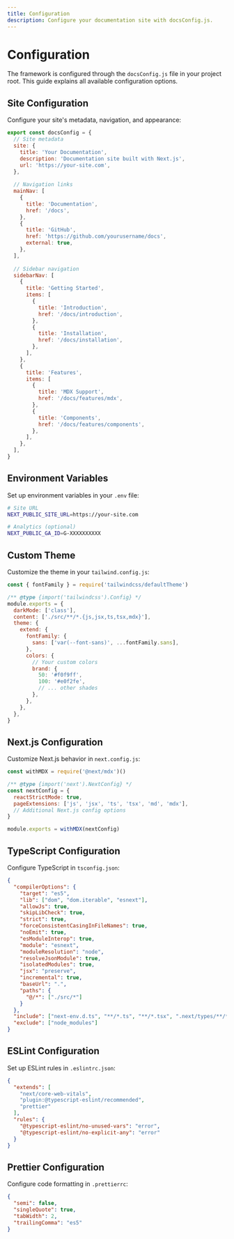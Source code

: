 ```yaml
---
title: Configuration
description: Configure your documentation site with docsConfig.js.
---
```


# Configuration

The framework is configured through the `docsConfig.js` file in your project root. This guide explains all available configuration options.

## Site Configuration

Configure your site's metadata, navigation, and appearance:

```js filename="docsConfig.js"
export const docsConfig = {
  // Site metadata
  site: {
    title: 'Your Documentation',
    description: 'Documentation site built with Next.js',
    url: 'https://your-site.com',
  },
  
  // Navigation links
  mainNav: [
    {
      title: 'Documentation',
      href: '/docs',
    },
    {
      title: 'GitHub',
      href: 'https://github.com/yourusername/docs',
      external: true,
    },
  ],
  
  // Sidebar navigation
  sidebarNav: [
    {
      title: 'Getting Started',
      items: [
        {
          title: 'Introduction',
          href: '/docs/introduction',
        },
        {
          title: 'Installation',
          href: '/docs/installation',
        },
      ],
    },
    {
      title: 'Features',
      items: [
        {
          title: 'MDX Support',
          href: '/docs/features/mdx',
        },
        {
          title: 'Components',
          href: '/docs/features/components',
        },
      ],
    },
  ],
}
```

## Environment Variables

Set up environment variables in your `.env` file:

```bash filename=".env"
# Site URL
NEXT_PUBLIC_SITE_URL=https://your-site.com

# Analytics (optional)
NEXT_PUBLIC_GA_ID=G-XXXXXXXXXX
```

## Custom Theme

Customize the theme in your `tailwind.config.js`:

```js filename="tailwind.config.js"
const { fontFamily } = require('tailwindcss/defaultTheme')

/** @type {import('tailwindcss').Config} */
module.exports = {
  darkMode: ['class'],
  content: ['./src/**/*.{js,jsx,ts,tsx,mdx}'],
  theme: {
    extend: {
      fontFamily: {
        sans: ['var(--font-sans)', ...fontFamily.sans],
      },
      colors: {
        // Your custom colors
        brand: {
          50: '#f0f9ff',
          100: '#e0f2fe',
          // ... other shades
        },
      },
    },
  },
}
```

## Next.js Configuration

Customize Next.js behavior in `next.config.js`:

```js filename="next.config.js"
const withMDX = require('@next/mdx')()

/** @type {import('next').NextConfig} */
const nextConfig = {
  reactStrictMode: true,
  pageExtensions: ['js', 'jsx', 'ts', 'tsx', 'md', 'mdx'],
  // Additional Next.js config options
}

module.exports = withMDX(nextConfig)
```

## TypeScript Configuration

Configure TypeScript in `tsconfig.json`:

```json filename="tsconfig.json"
{
  "compilerOptions": {
    "target": "es5",
    "lib": ["dom", "dom.iterable", "esnext"],
    "allowJs": true,
    "skipLibCheck": true,
    "strict": true,
    "forceConsistentCasingInFileNames": true,
    "noEmit": true,
    "esModuleInterop": true,
    "module": "esnext",
    "moduleResolution": "node",
    "resolveJsonModule": true,
    "isolatedModules": true,
    "jsx": "preserve",
    "incremental": true,
    "baseUrl": ".",
    "paths": {
      "@/*": ["./src/*"]
    }
  },
  "include": ["next-env.d.ts", "**/*.ts", "**/*.tsx", ".next/types/**/*.ts"],
  "exclude": ["node_modules"]
}
```

## ESLint Configuration

Set up ESLint rules in `.eslintrc.json`:

```json filename=".eslintrc.json"
{
  "extends": [
    "next/core-web-vitals",
    "plugin:@typescript-eslint/recommended",
    "prettier"
  ],
  "rules": {
    "@typescript-eslint/no-unused-vars": "error",
    "@typescript-eslint/no-explicit-any": "error"
  }
}
```

## Prettier Configuration

Configure code formatting in `.prettierrc`:

```json filename=".prettierrc"
{
  "semi": false,
  "singleQuote": true,
  "tabWidth": 2,
  "trailingComma": "es5"
}
``` 